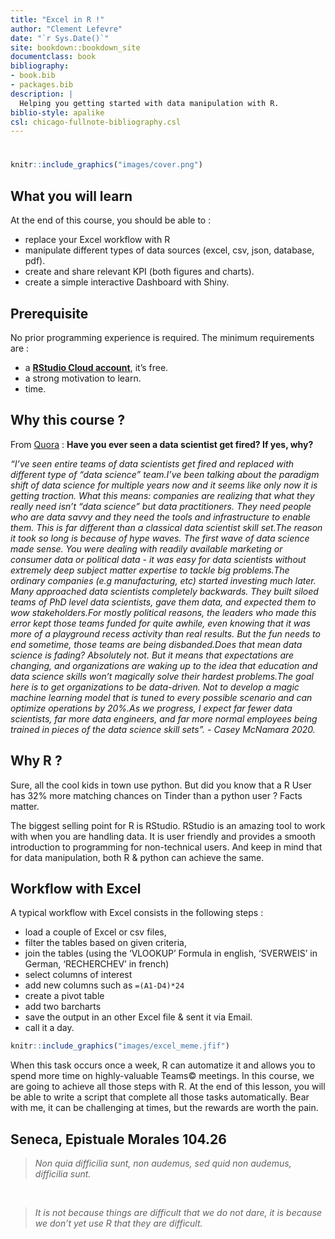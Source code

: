 ```yaml
--- 
title: "Excel in R !"
author: "Clement Lefevre"
date: "`r Sys.Date()`"
site: bookdown::bookdown_site
documentclass: book
bibliography:
- book.bib
- packages.bib
description: |
  Helping you getting started with data manipulation with R.
biblio-style: apalike
csl: chicago-fullnote-bibliography.csl
---
```



#   {-}


```r
knitr::include_graphics("images/cover.png")
```




## What you will learn  {-}

At the end of this course, you should be able to :

- replace your Excel workflow with R
- manipulate different types of data sources (excel, csv, json, database, pdf).
- create and share relevant KPI (both figures and charts).
- create a simple interactive Dashboard with Shiny.



## Prerequisite   {-}

No prior programming experience is required. The minimum requirements are :

- a [**RStudio Cloud account**](https://rstudio.cloud/), it's free.
- a strong motivation to learn.
- time.


## Why this course ?  {-}

From [Quora](https://qr.ae/pGDngn) : **Have you ever seen a data scientist get fired? If yes, why?**

*"I’ve seen entire teams of data scientists get fired and replaced with different type of “data science” team.I’ve been talking about the paradigm shift of data science for multiple years now and it seems like only now it is getting traction. What this means: companies are realizing that what they really need isn’t “data science” but data practitioners. They need people who are data savvy and they need    the tools and infrastructure to enable them. This is far different than a classical data scientist skill set.The reason it took so long is because of hype waves. The first wave of data science made sense. You were dealing with readily available marketing or consumer data or political data - it was easy for data scientists without extremely deep subject matter expertise to tackle big problems.The ordinary companies (e.g manufacturing, etc) started investing much later. Many approached data scientists completely backwards. They built siloed teams of PhD level data scientists, gave them data, and expected them to wow stakeholders.For mostly political reasons, the leaders who made this error kept those teams funded for quite awhile, even knowing that it was more of a playground recess activity than real results. But the fun needs to end sometime, those teams are being disbanded.Does that mean data science is fading? Absolutely not. But it means that expectations are changing, and organizations are waking up to the idea that education and data science skills won’t magically solve their hardest problems.The goal here is to get organizations to be data-driven. Not to develop a magic machine learning model that is tuned to every possible scenario and can optimize operations by 20%.As we progress, I expect far fewer data scientists, far more data engineers, and far more normal employees being trained in pieces of the data science skill sets". - Casey McNamara  2020.*


## Why R ?  {-}
Sure, all the cool kids in town use python. But did you know that a R User has 32% more matching chances on Tinder than a python user ? Facts matter.

The biggest selling point for R is RStudio. RStudio is an amazing tool to work with when you are handling data. It is user friendly and provides a smooth introduction to programming for non-technical users. And keep in mind that for data manipulation, both R & python can achieve the same.


## Workflow with Excel  {-}
A typical workflow with Excel consists in the following steps :

- load a couple of Excel or csv files,
- filter the tables based on given criteria,
- join the tables (using the  'VLOOKUP' Formula in english, 'SVERWEIS' in German, 'RECHERCHEV' in french)
- select columns of interest
- add new columns such as `=(A1-D4)*24`
- create a pivot table
- add two barcharts
- save the output in an other Excel file & sent it via Email.
- call it a day.    

```r
knitr::include_graphics("images/excel_meme.jfif")
```



When this task occurs once a week, R can automatize it and allows you to spend more time on highly-valuable Teams© meetings.
In this course, we are going to achieve all those steps with R.
At the end of this lesson, you will be able to write a script that complete all those tasks automatically.
Bear with me, it can be challenging at times, but the rewards are worth the pain.


## Seneca, Epistuale Morales 104.26 {-}

>*Non quia difficilia sunt, non audemus,*
>*sed quid non audemus, difficilia sunt.*

<br>

>*It is not because things are difficult that we do not dare,*
>*it is because we don't yet use R that they are difficult.*




